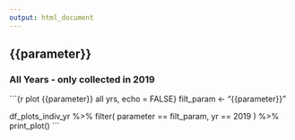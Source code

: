 ```yaml
---
output: html_document
---
```


## {{parameter}} {.tabset .tabset-pills}

### All Years - only collected in 2019

```{r plot {{parameter}} all yrs, echo = FALSE}
filt_param <- "{{parameter}}"

df_plots_indiv_yr %>% 
  filter(
    parameter == filt_param,
    yr == 2019
  ) %>% 
  print_plot()
```

